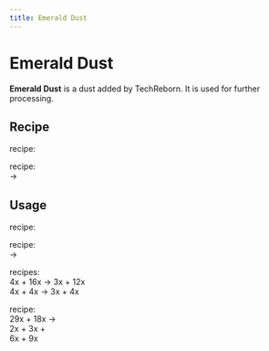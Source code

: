 ```yaml
---
title: Emerald Dust
---
```


<ItemImage file="emerald_dust" alt="Emerald Dust" size="200" />

# Emerald Dust

**Emerald Dust** is a dust added by TechReborn. It is used for further processing.

## Recipe

<McItem slug="minecraft:crafting_table" inline={true}/> recipe:  
<CraftingTable recipe="input techreborn:small_pile_of_emerald_dust techreborn:small_pile_of_emerald_dust air input techreborn:small_pile_of_emerald_dust techreborn:small_pile_of_emerald_dust air input air air air output techreborn:emerald_dust"/>

<McItem slug="techreborn:grinder" inline={true}/> recipe:  
<McItem slug="minecraft:emerald" inline={true}/> → <McItem slug="techreborn:emerald_dust" inline={true}/>

## Usage

<McItem slug="minecraft:crafting_table" inline={true}/> recipe:  
<CraftingTable recipe="input air air air input air techreborn:emerald_dust air input air air air output techreborn:small_pile_of_emerald_dust,4"/>

<McItem slug="techreborn:compressor" inline={true}/> recipe:  
<McItem slug="techreborn:emerald_dust" inline={true}/> → <McItem slug="techreborn:emerald_plate" inline={true}/>

<McItem slug="techreborn:implosion_compressor" inline={true}/> recipes:  
4x <McItem slug="techreborn:emerald_dust" inline={true}/> + 16x <McItem slug="minecraft:TNT" inline={true}/> → 3x <McItem slug="minecraft:emerald" inline={true}/> + 12x <McItem slug="techreborn:dark_ashes" inline={true}/>  
4x <McItem slug="techreborn:emerald_dust" inline={true}/> + 4x <McItem slug="minecraft:end_crystal" inline={true}/> → 3x <McItem slug="minecraft:emerald" inline={true}/> + 4x <McItem slug="techreborn:ender_eye_small_dust" inline={true}/>

<McItem slug="techreborn:industrial_electrolyzer" inline={true}/> recipe:  
29x <McItem slug="techreborn:emerald_dust" inline={true}/> + 18x <McItem slug="techreborn:empty_cell" inline={true}/> →  
2x <McItem slug="techreborn:aluminium_dust" inline={true}/> + 3x <McItem slug="techreborn:beryllium_cell" inline={true}/> +  
6x <McItem slug="techreborn:silicon_cell" inline={true}/> + 9x <McItem slug="techreborn:compressed_air_cell" inline={true}/>